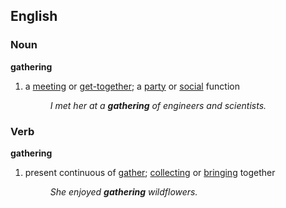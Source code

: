 ==English==
===Noun===
'''gathering'''
#a [[meeting]] or [[get-together]]; a [[party]] or [[social]] function
#:''I met her at a '''gathering''' of engineers and scientists.''

===Verb===
'''gathering'''
# present continuous of [[gather]]; [[collect]]ing or [[bring]]ing together
#:''She enjoyed '''gathering''' wildflowers.''